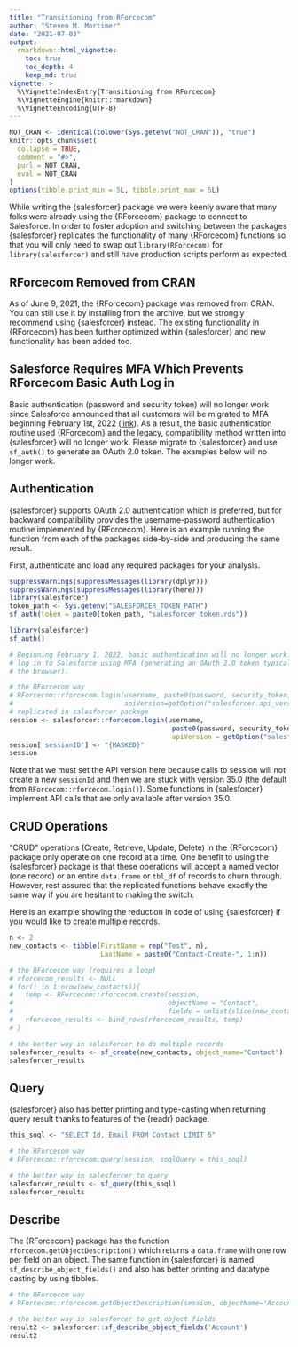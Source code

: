 ```yaml
---
title: "Transitioning from RForcecom"
author: "Steven M. Mortimer"
date: "2021-07-03"
output:
  rmarkdown::html_vignette:
    toc: true
    toc_depth: 4
    keep_md: true
vignette: >
  %\VignetteIndexEntry{Transitioning from RForcecom}
  %\VignetteEngine{knitr::rmarkdown}
  %\VignetteEncoding{UTF-8}
---
```


```r
NOT_CRAN <- identical(tolower(Sys.getenv("NOT_CRAN")), "true")
knitr::opts_chunk$set(
  collapse = TRUE,
  comment = "#>",
  purl = NOT_CRAN,
  eval = NOT_CRAN
)
options(tibble.print_min = 5L, tibble.print_max = 5L)
```

While writing the {salesforcer} package we were keenly aware that many folks 
were already using the {RForcecom} package to connect to Salesforce. In order 
to foster adoption and switching between the packages {salesforcer} replicates 
the functionality of many {RForcecom} functions so that you will only need to swap 
out `library(RForcecom)` for `library(salesforcer)` and still have 
production scripts perform as expected.

## RForcecom Removed from CRAN

As of June 9, 2021, the {RForcecom} package was removed from CRAN. You can still 
use it by installing from the archive, but we strongly recommend using 
{salesforcer} instead. The existing functionality in {RForcecom} has been further 
optimized within {salesforcer} and new functionality has been added too.

## Salesforce Requires MFA Which Prevents RForcecom Basic Auth Log in

Basic authentication (password and security token) will no longer work since
Salesforce announced that all customers will be migrated to MFA beginning
February 1st, 2022
([link](https://admin.salesforce.com/blog/2021/everything-admins-need-to-know-about-the-mfa-requirement)).
As a result, the basic authentication routine used {RForcecom} and the legacy, 
compatibility method written into {salesforcer} will no longer work. Please migrate
to {salesforcer} and use `sf_auth()` to generate an OAuth 2.0 token. The examples
below will no longer work.

## Authentication

{salesforcer} supports OAuth 2.0 authentication which is preferred, but for 
backward compatibility provides the username-password authentication routine 
implemented by {RForcecom}. Here is an example running the function from 
each of the packages side-by-side and producing the same result.

First, authenticate and load any required packages for your analysis.

```r
suppressWarnings(suppressMessages(library(dplyr)))
suppressWarnings(suppressMessages(library(here)))
library(salesforcer)
token_path <- Sys.getenv("SALESFORCER_TOKEN_PATH")
sf_auth(token = paste0(token_path, "salesforcer_token.rds"))
```

```r
library(salesforcer)
sf_auth()
```

```r

# Beginning February 1, 2022, basic authentication will no longer work. You must
# log in to Salesforce using MFA (generating an OAuth 2.0 token typically from 
# the browser).

# the RForcecom way
# RForcecom::rforcecom.login(username, paste0(password, security_token), 
#                            apiVersion=getOption("salesforcer.api_version"))
# replicated in salesforcer package
session <- salesforcer::rforcecom.login(username, 
                                         paste0(password, security_token), 
                                         apiVersion = getOption("salesforcer.api_version"))
session['sessionID'] <- "{MASKED}"
session
```

Note that we must set the API version here because calls to session will not
create a new `sessionId` and then we are stuck with version 35.0 (the default from
`RForcecom::rforcecom.login()`). Some functions in {salesforcer} implement API
calls that are only available after version 35.0.

## CRUD Operations

"CRUD" operations (Create, Retrieve, Update, Delete) in the {RForcecom} package
only operate on one record at a time. One benefit to using the {salesforcer}
package is that these operations will accept a named vector (one record) or an
entire `data.frame` or `tbl_df` of records to churn through. However, rest
assured that the replicated functions behave exactly the same way if you are
hesitant to making the switch.

Here is an example showing the reduction in code of using {salesforcer} if you 
would like to create multiple records.

```r
n <- 2
new_contacts <- tibble(FirstName = rep("Test", n),
                       LastName = paste0("Contact-Create-", 1:n))

# the RForcecom way (requires a loop)
# rforcecom_results <- NULL
# for(i in 1:nrow(new_contacts)){
#   temp <- RForcecom::rforcecom.create(session, 
#                                       objectName = "Contact", 
#                                       fields = unlist(slice(new_contacts,i)))
#   rforcecom_results <- bind_rows(rforcecom_results, temp)
# }

# the better way in salesforcer to do multiple records
salesforcer_results <- sf_create(new_contacts, object_name="Contact")
salesforcer_results
```

## Query

{salesforcer} also has better printing and type-casting when returning query
result thanks to features of the {readr} package.

```r
this_soql <- "SELECT Id, Email FROM Contact LIMIT 5"

# the RForcecom way
# RForcecom::rforcecom.query(session, soqlQuery = this_soql)

# the better way in salesforcer to query
salesforcer_results <- sf_query(this_soql)
salesforcer_results
```

## Describe

The {RForcecom} package has the function `rforcecom.getObjectDescription()`
which returns a `data.frame` with one row per field on an object. The same
function in {salesforcer} is named `sf_describe_object_fields()` and also has
better printing and datatype casting by using tibbles.

```r
# the RForcecom way
# RForcecom::rforcecom.getObjectDescription(session, objectName='Account')

# the better way in salesforcer to get object fields
result2 <- salesforcer::sf_describe_object_fields('Account')
result2
```
